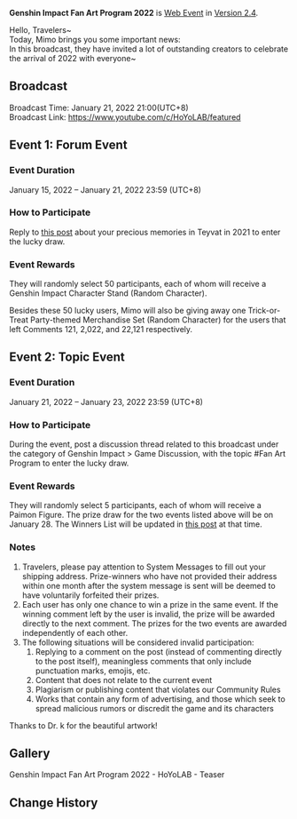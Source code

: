 {{Event
|name              = Genshin Impact Fan Art Program 2022
|image             = Genshin Impact Fan Art Program 2022.png
|type              = Web
|time_known        = yes
|time_start        = 2022-01-15 12:00:00
|time_start_offset = GMT+8
|time_end          = 2022-01-23 23:59:59
|time_end_offset   = GMT+8
|link              = https://www.hoyolab.com/article/1943442
|link2             = 
}}
'''Genshin Impact Fan Art Program 2022''' is [[Web Event]] in [[Version 2.4]].

Hello, Travelers~<br />
Today, Mimo brings you some important news:<br />
In this broadcast, they have invited a lot of outstanding creators to celebrate the arrival of 2022 with everyone~

==Broadcast==
Broadcast Time: January 21, 2022 21:00(UTC+8)<br />
Broadcast Link: https://www.youtube.com/c/HoYoLAB/featured

==Event 1: Forum Event==
===Event Duration===
January 15, 2022 – January 21, 2022 23:59 (UTC+8)

===How to Participate===
Reply to [https://www.hoyolab.com/article/1943442 this post] about your precious memories in Teyvat in 2021 to enter the lucky draw.

===Event Rewards===
They will randomly select 50 participants, each of whom will receive a Genshin Impact Character Stand (Random Character).

Besides these 50 lucky users, Mimo will also be giving away one Trick-or-Treat Party-themed Merchandise Set (Random Character) for the users that left Comments 121,  2,022, and 22,121 respectively.

==Event 2: Topic Event==
===Event Duration===
January 21, 2022 – January 23, 2022 23:59 (UTC+8)

===How to Participate===
During the event, post a discussion thread related to this broadcast under the category of Genshin Impact > Game Discussion, with the topic #Fan Art Program to enter the lucky draw.

===Event Rewards===
They will randomly select 5 participants, each of whom will receive a Paimon Figure.
The prize draw for the two events listed above will be on January 28. The Winners List will be updated in [https://www.hoyolab.com/article/1943442 this post] at that time.

===Notes===
# Travelers, please pay attention to System Messages to fill out your shipping address. Prize-winners who have not provided their address within one month after the system message is sent will be deemed to have voluntarily forfeited their prizes.
# Each user has only one chance to win a prize in the same event. If the winning comment left by the user is invalid, the prize will be awarded directly to the next comment. The prizes for the two events are awarded independently of each other.
# The following situations will be considered invalid participation:
## Replying to a comment on the post (instead of commenting directly to the post itself), meaningless comments that only include punctuation marks, emojis, etc.
## Content that does not relate to the current event
## Plagiarism or publishing content that violates our Community Rules
## Works that contain any form of advertising, and those which seek to spread malicious rumors or discredit the game and its characters

Thanks to Dr. k for the beautiful artwork!

==Gallery==
<gallery hideaddbutton="true" captionalign="center">
Genshin Impact Fan Art Program 2022 - HoYoLAB - Teaser
</gallery>

==Change History==
{{Change History|2.4}}